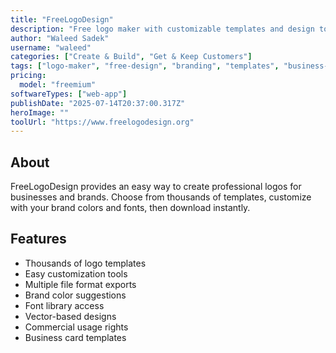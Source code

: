 ```yaml
---
title: "FreeLogoDesign"
description: "Free logo maker with customizable templates and design tools"
author: "Waleed Sadek"
username: "waleed"
categories: ["Create & Build", "Get & Keep Customers"]
tags: ["logo-maker", "free-design", "branding", "templates", "business-identity"]
pricing:
  model: "freemium"
softwareTypes: ["web-app"]
publishDate: "2025-07-14T20:37:00.317Z"
heroImage: ""
toolUrl: "https://www.freelogodesign.org"
---
```

## About
FreeLogoDesign provides an easy way to create professional logos for businesses and brands. Choose from thousands of templates, customize with your brand colors and fonts, then download instantly.

## Features
- Thousands of logo templates
- Easy customization tools
- Multiple file format exports
- Brand color suggestions
- Font library access
- Vector-based designs
- Commercial usage rights
- Business card templates
